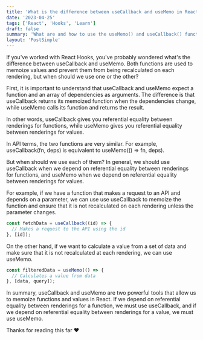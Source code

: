 ```yaml
---
title: 'What is the difference between useCallback and useMemo in React?'
date: '2023-04-25'
tags: ['React', 'Hooks', 'Learn']
draft: false
summary: 'What are and how to use the useMemo() and useCallback() functions in React to improve performance and avoid unnecessary rendering of components.'
layout: 'PostSimple'
---
```


If you've worked with React Hooks, you've probably wondered what's the difference between useCallback and useMemo. Both functions are used to memoize values and prevent them from being recalculated on each rendering, but when should we use one or the other?

First, it is important to understand that useCallback and useMemo expect a function and an array of dependencies as arguments. The difference is that useCallback returns its memoized function when the dependencies change, while useMemo calls its function and returns the result.

In other words, useCallback gives you referential equality between renderings for functions, while useMemo gives you referential equality between renderings for values.

In API terms, the two functions are very similar. For example, useCallback(fn, deps) is equivalent to useMemo(() => fn, deps).

But when should we use each of them? In general, we should use useCallback when we depend on referential equality between renderings for functions, and useMemo when we depend on referential equality between renderings for values.

For example, if we have a function that makes a request to an API and depends on a parameter, we can use use useCallback to memoize the function and ensure that it is not recalculated on each rendering unless the parameter changes.

```javascript
const fetchData = useCallback((id) => {
  // Makes a request to the API using the id
}, [id]);
```

On the other hand, if we want to calculate a value from a set of data and make sure that it is not recalculated at each rendering, we can use useMemo.


```javascript
const filteredData = useMemo(() => {
  // Calculates a value from data
}, [data, query]);
```

In summary, useCallback and useMemo are two powerful tools that allow us to memoize functions and values in React. If we depend on referential equality between renderings for a function, we must use useCallback, and if we depend on referential equality between renderings for a value, we must use useMemo.

Thanks for reading this far ❤️